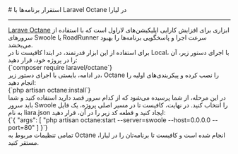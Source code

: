 

<Layout>
<Head>
<title>مستندات استقرار برنامه‌های Laravel Octane - لیارا</title>
</Head>
# استقرار برنامه‌ها با Laravel Octane در لیارا
<hr className="mb-2" />
<a className="blue-link" href="https://github.com/laravel/octane">Larave Octane</a>  ابزاری برای افزایش کارایی اپلیکیشن‌های لاراول است که با استفاده از سرورهای Swoole یا RoadRunner سرعت اجرا و پاسخگویی برنامه‌ها را بهبود می‌بخشد.


<div className='h-2' />
برای استفاده از این ابزار قدرتمند، در ابتدا کافیست تا در Local، با اجرای دستور زیر، آن را در پروژه خود، قرار دهید:
<div className="h-2" />
<div dir='ltr'>
    <Highlight className="bash">
        {`composer require laravel/octane`}
    </Highlight>
</div>
<div className="h-2" />
در ادامه، بایستی با اجرای دستور زیر، Octane را نصب کرده و پیکربندی‌های اولیه را انجام دهید:
<div className="h-2" />
<div dir='ltr'>
    <Highlight className="bash">
        {`php artisan octane:install`}
    </Highlight>
</div>
<div className="h-2" />
در این مرحله، از شما پرسیده می‌شود که از کدام سرور قصد دارید استفاده کنید و شما باید سرور <Important>Swoole</Important> را انتخاب کنید.
در نهایت، کافیست تا در مسیر اصلی پروژه، یک فایل به نام <Important>liara.json</Important> ایجاد کنید و قطعه کد زیر را در آن، قرار دهید:
<div className="h-2" />
<div dir='ltr'>
    <Highlight className="json">
        {`{
  "args": [ "php artisan octane:start --server=swoole --host=0.0.0.0 --port=80" ]
}`}
    </Highlight>
</div>
<div className="h-2" />
تمامی تنظیمات مربوط به Octane انجام شده است و کافیست تا برنامه‌تان را در لیارا، مستقر کنید.
</Layout>